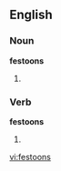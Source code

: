 ==English==

===Noun===
'''festoons'''

# {{plural of|[[festoon]]}}

===Verb===
'''festoons'''

# {{third-person singular of|[[festoon]]}}

[[vi:festoons]]